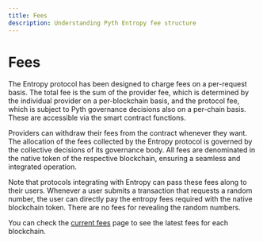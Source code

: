 ```yaml
---
title: Fees
description: Understanding Pyth Entropy fee structure
---
```


# Fees

The Entropy protocol has been designed to charge fees on a per-request basis. The total fee is
the sum of the provider fee, which is determined by the individual provider on a per-blockchain
basis, and the protocol fee, which is subject to Pyth governance decisions also on a per-chain
basis. These are accessible via the smart contract functions.

Providers can withdraw their fees from the contract whenever they want. The allocation of the fees collected by the Entropy protocol
is governed by the collective decisions of its governance body. All fees are denominated in the native token
of the respective blockchain, ensuring a seamless and integrated operation.

Note that protocols integrating with Entropy can pass these fees along to their users. Whenever a user
submits a transaction that requests a random number, the user can directly pay the entropy fees required
with the native blockchain token. There are no fees for revealing the random numbers.

You can check the [current fees](current-fees) page to see the latest fees for each blockchain.
